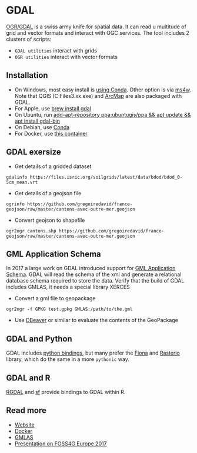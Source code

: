 # GDAL

[OGR/GDAL](https://gdal.org) is a swiss army knife for spatial data. It can read u multitude of grid and vector formats and interact with OGC services. The tool includes 2 clusters of scripts: 

- `GDAL utilities` interact with grids 
- `OGR utilities` interact with vector formats

## Installation

- On Windows, most easy install is [using Conda](https://gdal.org/download.html#conda). Other option is via [ms4w](https://ms4w.com/). Note that QGIS (C:\Program Files\QGIS 3.xx\bin\gdalinfo.exe) and [ArcMap](https://www.arcgis.com/home/item.html?id=1eec30bf5fa042a5a2227b094db89441) are also packaged with GDAL.
- For Apple, use [brew install gdal](https://formulae.brew.sh/formula/gdal)
- On Ubuntu, run [add-apt-repository ppa:ubuntugis/ppa && apt update && apt install gdal-bin](https://mothergeo-py.readthedocs.io/en/latest/development/how-to/gdal-ubuntu-pkg.html)
- On Debian, use [Conda](https://gdal.org/download.html#conda)
- For Docker, use [this container](https://hub.docker.com/r/osgeo/gdal)

## GDAL exersize

- Get details of a gridded dataset

``` 
gdalinfo https://files.isric.org/soilgrids/latest/data/bdod/bdod_0-5cm_mean.vrt
```

- Get details of a geojson file

```
ogrinfo https://github.com/gregoiredavid/france-geojson/raw/master/cantons-avec-outre-mer.geojson
```

- Convert geojson to shapefile

```
ogr2ogr cantons.shp https://github.com/gregoiredavid/france-geojson/raw/master/cantons-avec-outre-mer.geojson
```

## GML Application Schema

In 2017 a large work on GDAL introduced support for [GML Application Schema](https://gdal.org/drivers/vector/gmlas.html). GDAL will read the schema of the xml and generate a relational database schema required to store the data. Verify that the build of GDAL includes GMLAS, it needs a special library XERCES

- Convert a gml file to geopackage

```
ogr2ogr -f GPKG test.gpkg GMLAS:/path/to/the.gml
```

- Use [DBeaver](https://dbeaver.io) or similar to evaluate the contents of the GeoPackage

## GDAL and Python

GDAL includes [python bindings](https://gdal.org/api/python_bindings.html), but many prefer the [Fiona](https://fiona.readthedocs.io/) and [Rasterio](https://rasterio.readthedocs.io/) library, which do the same in a more `pythonic` way.

## GDAL and R

[RGDAL](https://cran.r-project.org/web/packages/rgdal/index.html) and [sf](https://cran.r-project.org/web/packages/sf/index.html) provide bindings to GDAL within R.

## Read more

- [Website](https://gdal.org)
- [Docker](https://hub.docker.com/r/osgeo/gdal)
- [GMLAS](https://gdal.org/drivers/vector/gmlas.html)
- [Presentation on FOSS4G Europe 2017](https://inspire.ec.europa.eu/sites/default/files/presentations/20170718_qgis_gmlas_toolbox_groundwater_monitoring_brgm_oslandia_0.pdf)
